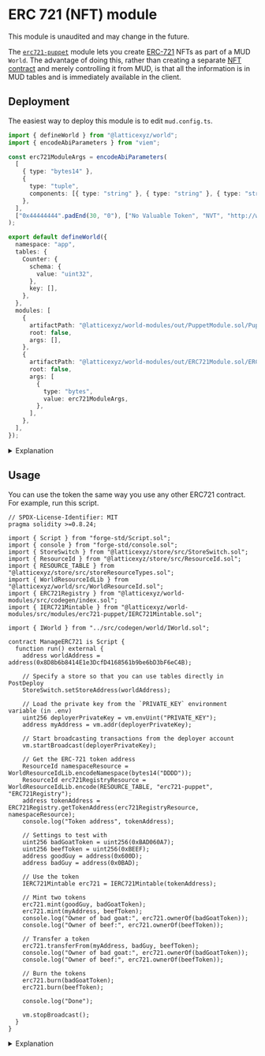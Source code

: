 
# ERC 721 (NFT) module

<Callout type="warning" emoji="⚠️">

This module is unaudited and may change in the future.

</Callout>

The [`erc721-puppet`](https://github.com/latticexyz/mud/tree/main/packages/world-modules/src/modules/erc721-puppet) module lets you create [ERC-721](https://ethereum.org/en/developers/docs/standards/tokens/erc-721/) NFTs as part of a MUD `World`.
The advantage of doing this, rather than creating a separate [NFT contract](https://github.com/OpenZeppelin/openzeppelin-contracts/tree/master/contracts/token/ERC721) and merely controlling it from MUD, is that all the information is in MUD tables and is immediately available in the client.

## Deployment

The easiest way to deploy this module is to edit `mud.config.ts`.

<CollapseCode>

```typescript filename="mud.config.ts" showLineNumbers copy {2-16,28-44}
import { defineWorld } from "@latticexyz/world";
import { encodeAbiParameters } from "viem";

const erc721ModuleArgs = encodeAbiParameters(
  [
    { type: "bytes14" },
    {
      type: "tuple",
      components: [{ type: "string" }, { type: "string" }, { type: "string" }],
    },
  ],
  ["0x44444444".padEnd(30, "0"), ["No Valuable Token", "NVT", "http://www.example.com/base/uri/goes/here"]],
);

export default defineWorld({
  namespace: "app",
  tables: {
    Counter: {
      schema: {
        value: "uint32",
      },
      key: [],
    },
  },
  modules: [
    {
      artifactPath: "@latticexyz/world-modules/out/PuppetModule.sol/PuppetModule.json",
      root: false,
      args: [],
    },
    {
      artifactPath: "@latticexyz/world-modules/out/ERC721Module.sol/ERC721Module.json",
      root: false,
      args: [
        {
          type: "bytes",
          value: erc721ModuleArgs,
        },
      ],
    },
  ],
});
```

</CollapseCode>

<details>

<summary>Explanation</summary>

```typescript
import { encodeAbiParameters } from "viem";
```

In simple cases it is enough to use the config parser to specify the module arguments.
However, the NFT module requires a `struct` as [one of the arguments](https://github.com/latticexyz/mud/blob/main/packages/world-modules/src/modules/erc721-puppet/ERC721Module.sol#L37).
We use [`encodeAbiParameters`](https://viem.sh/docs/abi/encodeAbiParameters.html) to encode the `struct` data.

Note that this means we need to issue `pnpm install viem` in `packages/contracts` to be able to use the library here.

```typescript
const erc721ModuleArgs = encodeAbiParameters(
```

You can see the arguments for the ERC-721 module [here](https://github.com/latticexyz/mud/blob/main/packages/world-modules/src/modules/erc721-puppet/ERC721Module.sol#L37).
There are two arguments:

- A 14-byte identifier for the namespace.
- An `ERC721MetadataData` for the ERC-721 parameters, [defined here](https://github.com/latticexyz/mud/blob/main/packages/world-modules/src/modules/erc721-puppet/tables/ERC721Metadata.sol#L19-L23).

However, the arguments for a module are [ABI encoded](https://docs.soliditylang.org/en/develop/abi-spec.html) to a single value of type `bytes`.
So we use `encodeAbiParameters` from the viem library to create this argument.
The first parameter of this function is a list of argument types.

```typescript
  [
    { type: "bytes14" },
```

The first parameter is simple, a 14 byte value for the namespace.

```typescript
    {
      type: "tuple",
      components: [{ type: "string" }, { type: "string" }, { type: "string" }],
    },
  ],
```

The second value is more complicated, it's a struct, or as it is called in ABI, a tuple.
It consists of three strings (the token name, symbol, and [base URI](https://docs.openzeppelin.com/contracts/3.x/api/token/erc721#ERC721-baseURI--)).

```typescript
  [
    "0x44444444".padEnd(30, "0"),
```

The second `encodeAbiParameters` parameter is a list of the values, of the types declared in the first list.

The first parameter for the module is `bytes14`, which is expected to be a hexadecimal value with twenty-eight hexadecimal digits, for a total length of thirty.
Here we use `0x4...40....0` with eight 4's followed by twenty 0's.
This gives us the namespace `DDDD`, which is easy to recognize both as hex and as text.

```typescript
    ["No Valuable Token", "NVT", "http://www.example.com/base/uri/goes/here"],
  ],
);
```

The second parameter for the module is a structure of three strings, so here we provide the three strings.
Then we close all the definitions.

```typesceript
  modules: [
    {
      artifactPath: "@latticexyz/world-modules/out/PuppetModule.sol/PuppetModule.json",
      root: false,
      args: [],
    },
```

A module declaration requires three parameters:

- `artifactPath`, a link to the compiled JSON file for the module.
- `root`, whether to install the module with [root namespace permissions](/world/systems#root-systems) or not.
- `args` the module arguments.

Here we install [the `puppet` module](https://github.com/latticexyz/mud/tree/main/packages/world-modules/src/modules/puppet).
We need this module because a `System` is supposed to be stateless, and easily upgradeable to a contract in a different address.
However, both the [ERC-20 standard](https://ethereum.org/en/developers/docs/standards/tokens/erc-20/) and the [ERC-721 standard](https://ethereum.org/en/developers/docs/standards/tokens/erc-721/) require the token contract to emit events.
The solution is to put the `System` in one contract and have another contract, the puppet, which receives requests and emits events according to the ERC.

```typescript
    {
      artifactPath: "@latticexyz/world-modules/out/ERC721Module.sol/ERC721Module.json",
      root: false,
      args: [
        {
          type: "bytes",
```

The data type for this parameter is `bytes`, because it is treated as opaque bytes by the `World` and only gets parsed by the module after it is transferred.

```typescript
          value: erc721ModuleArgs,
        },
      ],
    },
```

The module arguments, stored in `erc721ModuleArgs`.

</details>

## Usage

You can use the token the same way you use any other ERC721 contract.
For example, run this script.

<CollapseCode>

```solidity filename="ManageERC721.s.sol" copy {29-34, 42-58}
// SPDX-License-Identifier: MIT
pragma solidity >=0.8.24;

import { Script } from "forge-std/Script.sol";
import { console } from "forge-std/console.sol";
import { StoreSwitch } from "@latticexyz/store/src/StoreSwitch.sol";
import { ResourceId } from "@latticexyz/store/src/ResourceId.sol";
import { RESOURCE_TABLE } from "@latticexyz/store/src/storeResourceTypes.sol";
import { WorldResourceIdLib } from "@latticexyz/world/src/WorldResourceId.sol";
import { ERC721Registry } from "@latticexyz/world-modules/src/codegen/index.sol";
import { IERC721Mintable } from "@latticexyz/world-modules/src/modules/erc721-puppet/IERC721Mintable.sol";

import { IWorld } from "../src/codegen/world/IWorld.sol";

contract ManageERC721 is Script {
  function run() external {
    address worldAddress = address(0x8D8b6b8414E1e3DcfD4168561b9be6bD3bF6eC4B);

    // Specify a store so that you can use tables directly in PostDeploy
    StoreSwitch.setStoreAddress(worldAddress);

    // Load the private key from the `PRIVATE_KEY` environment variable (in .env)
    uint256 deployerPrivateKey = vm.envUint("PRIVATE_KEY");
    address myAddress = vm.addr(deployerPrivateKey);

    // Start broadcasting transactions from the deployer account
    vm.startBroadcast(deployerPrivateKey);

    // Get the ERC-721 token address
    ResourceId namespaceResource = WorldResourceIdLib.encodeNamespace(bytes14("DDDD"));
    ResourceId erc721RegistryResource = WorldResourceIdLib.encode(RESOURCE_TABLE, "erc721-puppet", "ERC721Registry");
    address tokenAddress = ERC721Registry.getTokenAddress(erc721RegistryResource, namespaceResource);
    console.log("Token address", tokenAddress);

    // Settings to test with
    uint256 badGoatToken = uint256(0xBAD060A7);
    uint256 beefToken = uint256(0xBEEF);
    address goodGuy = address(0x600D);
    address badGuy = address(0x0BAD);

    // Use the token
    IERC721Mintable erc721 = IERC721Mintable(tokenAddress);

    // Mint two tokens
    erc721.mint(goodGuy, badGoatToken);
    erc721.mint(myAddress, beefToken);
    console.log("Owner of bad goat:", erc721.ownerOf(badGoatToken));
    console.log("Owner of beef:", erc721.ownerOf(beefToken));

    // Transfer a token
    erc721.transferFrom(myAddress, badGuy, beefToken);
    console.log("Owner of bad goat:", erc721.ownerOf(badGoatToken));
    console.log("Owner of beef:", erc721.ownerOf(beefToken));

    // Burn the tokens
    erc721.burn(badGoatToken);
    erc721.burn(beefToken);

    console.log("Done");

    vm.stopBroadcast();
  }
}
```

</CollapseCode>

<details>

<summary>Explanation</summary>

```solidity
    // Get the ERC-721 token address
    ResourceId namespaceResource = WorldResourceIdLib.encodeNamespace(bytes14("DDDD"));
    ResourceId erc721RegistryResource =
      WorldResourceIdLib.encode(RESOURCE_TABLE, "erc721-puppet", "ERC721Registry");
    address tokenAddress = ERC721Registry.getTokenAddress(erc721RegistryResource, namespaceResource);
    console.log("Token address", tokenAddress);
```

This is the process to get the address of our token contract (the puppet).
First, we get the [`resourceId` values](/world/resource-ids) for the `erc721-puppet__ERC721Registry` table and the namespace we are interested in (each namespace can only have one ERC721 token).
Then we use `ERC721Registry` to get the token address.

```solidity
    // Use the token
    IERC721Mintable erc721 = IERC721Mintable(tokenAddress);
```

Create an [`IERC721Mintable`](https://github.com/latticexyz/mud/blob/main/packages/world-modules/src/modules/erc721-puppet/IERC721Mintable.sol) for the token.

```solidity
    // Mint two tokens
    erc721.mint(goodGuy, badGoatToken);
    erc721.mint(myAddress, beefToken);
    console.log("Owner of bad goat:", erc721.ownerOf(badGoatToken));
    console.log("Owner of beef:", erc721.ownerOf(beefToken));
```

Mint a couple of tokens, and show who owns them.
Note that only the owner of the name space is authorized to mint tokens.

```solidity
    // Transfer a token
    erc721.transferFrom(myAddress, badGuy, beefToken);
    console.log("Owner of bad goat:", erc721.ownerOf(badGoatToken));
    console.log("Owner of beef:", erc721.ownerOf(beefToken));
```

Transfer a token.
We can only transfer tokens we own, or that we have approval to transfer from the current owner.

```solidity
    // Burn the tokens
    erc721.burn(badGoatToken);
    erc721.burn(beefToken);
```

Destroy the tokens.

</details>
